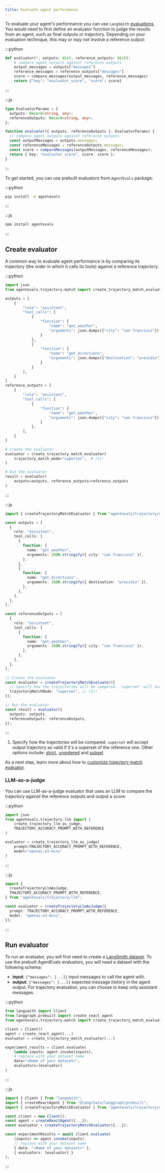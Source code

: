 ```yaml
---
title: Evaluate agent performance
---
```



<V1Alpha />


To evaluate your agent's performance you can use `LangSmith` [evaluations](https://docs.smith.langchain.com/evaluation). You would need to first define an evaluator function to judge the results from an agent, such as final outputs or trajectory. Depending on your evaluation technique, this may or may not involve a reference output:

:::python
```python
def evaluator(*, outputs: dict, reference_outputs: dict):
    # compare agent outputs against reference outputs
    output_messages = outputs["messages"]
    reference_messages = reference_outputs["messages"]
    score = compare_messages(output_messages, reference_messages)
    return {"key": "evaluator_score", "score": score}
```
:::

:::js
```typescript
type EvaluatorParams = {
  outputs: Record<string, any>;
  referenceOutputs: Record<string, any>;
};

function evaluator({ outputs, referenceOutputs }: EvaluatorParams) {
  // compare agent outputs against reference outputs
  const outputMessages = outputs.messages;
  const referenceMessages = referenceOutputs.messages;
  const score = compareMessages(outputMessages, referenceMessages);
  return { key: "evaluator_score", score: score };
}
```
:::

To get started, you can use prebuilt evaluators from `AgentEvals` package:

:::python
```bash
pip install -U agentevals
```
:::

:::js
```bash
npm install agentevals
```
:::

## Create evaluator

A common way to evaluate agent performance is by comparing its trajectory (the order in which it calls its tools) against a reference trajectory:

:::python
```python {highlight={2,39}}
import json
from agentevals.trajectory.match import create_trajectory_match_evaluator

outputs = [
    {
        "role": "assistant",
        "tool_calls": [
            {
                "function": {
                    "name": "get_weather",
                    "arguments": json.dumps({"city": "san francisco"}),
                }
            },
            {
                "function": {
                    "name": "get_directions",
                    "arguments": json.dumps({"destination": "presidio"}),
                }
            }
        ],
    }
]
reference_outputs = [
    {
        "role": "assistant",
        "tool_calls": [
            {
                "function": {
                    "name": "get_weather",
                    "arguments": json.dumps({"city": "san francisco"}),
                }
            },
        ],
    }
]

# Create the evaluator
evaluator = create_trajectory_match_evaluator(
    trajectory_match_mode="superset",  # (1)!
)

# Run the evaluator
result = evaluator(
    outputs=outputs, reference_outputs=reference_outputs
)
```
:::

:::js
```typescript
import { createTrajectoryMatchEvaluator } from "agentevals/trajectory/match";

const outputs = [
  {
    role: "assistant",
    tool_calls: [
      {
        function: {
          name: "get_weather",
          arguments: JSON.stringify({ city: "san francisco" }),
        },
      },
      {
        function: {
          name: "get_directions",
          arguments: JSON.stringify({ destination: "presidio" }),
        },
      },
    ],
  },
];

const referenceOutputs = [
  {
    role: "assistant",
    tool_calls: [
      {
        function: {
          name: "get_weather",
          arguments: JSON.stringify({ city: "san francisco" }),
        },
      },
    ],
  },
];

// Create the evaluator
const evaluator = createTrajectoryMatchEvaluator({
  // Specify how the trajectories will be compared. `superset` will accept output trajectory as valid if it's a superset of the reference one. Other options include: strict, unordered and subset
  trajectoryMatchMode: "superset", // (1)!
});

// Run the evaluator
const result = evaluator({
  outputs: outputs,
  referenceOutputs: referenceOutputs,
});
```
:::

1. Specify how the trajectories will be compared. `superset` will accept output trajectory as valid if it's a superset of the reference one. Other options include: [strict](https://github.com/langchain-ai/agentevals?tab=readme-ov-file#strict-match), [unordered](https://github.com/langchain-ai/agentevals?tab=readme-ov-file#unordered-match) and [subset](https://github.com/langchain-ai/agentevals?tab=readme-ov-file#subset-and-superset-match)

As a next step, learn more about how to [customize trajectory match evaluator](https://github.com/langchain-ai/agentevals?tab=readme-ov-file#agent-trajectory-match).

### LLM-as-a-judge

You can use LLM-as-a-judge evaluator that uses an LLM to compare the trajectory against the reference outputs and output a score:

:::python
```python {highlight={3}}
import json
from agentevals.trajectory.llm import (
    create_trajectory_llm_as_judge,
    TRAJECTORY_ACCURACY_PROMPT_WITH_REFERENCE
)

evaluator = create_trajectory_llm_as_judge(
    prompt=TRAJECTORY_ACCURACY_PROMPT_WITH_REFERENCE,
    model="openai:o3-mini"
)
```
:::

:::js
```typescript
import {
  createTrajectoryLlmAsJudge,
  TRAJECTORY_ACCURACY_PROMPT_WITH_REFERENCE,
} from "agentevals/trajectory/llm";

const evaluator = createTrajectoryLlmAsJudge({
  prompt: TRAJECTORY_ACCURACY_PROMPT_WITH_REFERENCE,
  model: "openai:o3-mini",
});
```
:::

## Run evaluator

To run an evaluator, you will first need to create a [LangSmith dataset](https://docs.smith.langchain.com/evaluation/concepts#datasets). To use the prebuilt AgentEvals evaluators, you will need a dataset with the following schema:

* **input**: `{"messages": [...]}` input messages to call the agent with.
* **output**: `{"messages": [...]}` expected message history in the agent output. For trajectory evaluation, you can choose to keep only assistant messages.

:::python
```python
from langsmith import Client
from langgraph.prebuilt import create_react_agent
from agentevals.trajectory.match import create_trajectory_match_evaluator

client = Client()
agent = create_react_agent(...)
evaluator = create_trajectory_match_evaluator(...)

experiment_results = client.evaluate(
    lambda inputs: agent.invoke(inputs),
    # replace with your dataset name
    data="<Name of your dataset>",
    evaluators=[evaluator]
)
```
:::

:::js
```typescript
import { Client } from "langsmith";
import { createReactAgent } from "@langchain/langgraph/prebuilt";
import { createTrajectoryMatchEvaluator } from "agentevals/trajectory/match";

const client = new Client();
const agent = createReactAgent({...});
const evaluator = createTrajectoryMatchEvaluator({...});

const experimentResults = await client.evaluate(
    (inputs) => agent.invoke(inputs),
    // replace with your dataset name
    { data: "<Name of your dataset>" },
    { evaluators: [evaluator] }
);
```
:::
